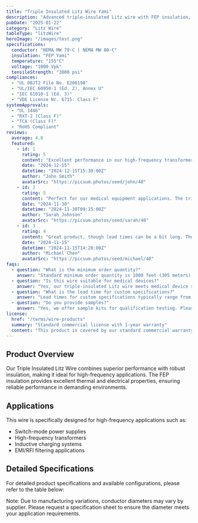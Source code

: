 ```yaml
---
title: "Triple Insulated Litz Wire Yami"
description: "Advanced triple-insulated Litz wire with FEP insulation, designed for high-reliability applications requiring reinforced insulation."
pubDate: "2025-01-22"
category: "Litz Wire"
tableType: "litzWire"
heroImage: "/images/test.png"
specifications:
  conductor: "NEMA MW 79-C | NEMA MW 80-C"
  insulation: "FEP Yami"
  temperature: "155°C"
  voltage: "1000 Vpk"
  tensileStrength: "3000 psi"
compliances:
  - "UL OBJT2 File No. E206198"
  - "UL/IEC 60950-1 (Ed. 2), Annex U"
  - "IEC 61010-1 (Ed. 3)"
  - "VDE License Nr. 6715: Class F"
systemApprovals:
  - "UL 1446"
  - "RXT-2 (Class F)"
  - "TCA (Class F)"
  - "RoHS Compliant"
reviews:
  average: 4.8
  featured:
    - id: 1
      rating: 5
      content: "Excellent performance in our high-frequency transformer designs. The FEP insulation provides superior reliability and thermal stability."
      date: "2024-12-15"
      datetime: "2024-12-15T15:30:00Z"
      author: "John Smith"
      avatarSrc: "https://picsum.photos/seed/john/40"
    - id: 2
      rating: 5
      content: "Perfect for our medical equipment applications. The triple insulation meets all our safety requirements."
      date: "2024-11-30"
      datetime: "2024-11-30T09:15:00Z"
      author: "Sarah Johnson"
      avatarSrc: "https://picsum.photos/seed/sarah/40"
    - id: 3
      rating: 4
      content: "Great product, though lead times can be a bit long. The technical performance is outstanding."
      date: "2024-11-15"
      datetime: "2024-11-15T14:20:00Z"
      author: "Michael Chen"
      avatarSrc: "https://picsum.photos/seed/michael/40"
faqs:
  - question: "What is the minimum order quantity?"
    answer: "Standard minimum order quantity is 1000 feet (305 meters). Custom lengths are available upon request for larger orders."
  - question: "Is this wire suitable for medical devices?"
    answer: "Yes, our triple-insulated Litz wire meets medical device safety standards with its reinforced insulation and compliance with IEC 60601-1."
  - question: "What is the lead time for custom specifications?"
    answer: "Lead times for custom specifications typically range from 4-6 weeks depending on the complexity and quantity of the order."
  - question: "Do you provide samples?"
    answer: "Yes, we offer sample kits for qualification testing. Please contact our sales team for sample requests."
license:
  href: "/terms/wire-products"
  summary: "Standard commercial license with 1-year warranty"
  content: "This product is covered by our standard commercial warranty for a period of one year from the date of purchase. The warranty covers manufacturing defects and material failures under normal use conditions. Custom modifications or applications outside the specified parameters may void the warranty."
---
```



## Product Overview

Our Triple Insulated Litz Wire combines superior performance with robust insulation, making it ideal for high-frequency applications. The FEP insulation provides excellent thermal and electrical properties, ensuring reliable performance in demanding environments.

## Applications

This wire is specifically designed for high-frequency applications such as:

- Switch-mode power supplies
- High-frequency transformers
- Inductive charging systems
- EMI/RFI filtering applications

## Detailed Specifications

For detailed product specifications and available configurations, please refer to the table below:

<WireSpecsTable client:load />

Note: Due to manufacturing variations, conductor diameters may vary by supplier. Please request a specification sheet to ensure the diameter meets your application requirements.
